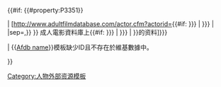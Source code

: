 {{#if: {{{1|}}} {{{id<includeonly>|</includeonly>}}} {{#property:P3351}}

| [http://www.adultfilmdatabase.com/actor.cfm?actorid={{#if: {{{1|{{{id<includeonly>|</includeonly>}}}}}} | {{{1|{{{id}}}}}} | {{First word|{{#property:P3351}}|sep=,}} }} 成人電影資料庫上{{#if: {{{2|{{{name<includeonly>|</includeonly>}}}}}} | {{{2|{{{name}}}}}} | {{PAGENAMEBASE}} }}的资料]{{en icon}}<includeonly>{{EditAtWikidata|pid=P3351|{{{1|{{{id|}}}}}}}}</includeonly>

| <span class="error">&#123;&#123;[[Template:Afdb name|Afdb name]]&#125;&#125;模板缺少ID且不存在於維基數據中。</span>{{Main other|[[Category:含有AdultFilm db name模板但缺少ID的条目]]}}

}}<noinclude>
{{Documentation}}
[[Category:外部资源模板|{{PAGENAME}}]]
[[Category:人物外部资源模板]]
</noinclude>